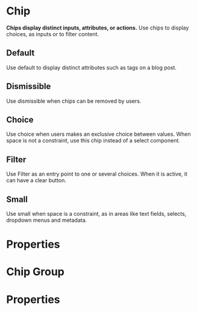 
# Chip

**Chips display distinct inputs, attributes, or actions.**
Use chips to display choices, as inputs or to filter content.

## Default

Use default to display distinct attributes such as tags on a blog post.

<DemoBlock demo="default" withThemeSwitcher />

## Dismissible

Use dismissible when chips can be removed by users.

<DemoBlock demo="dismissible" withThemeSwitcher />

## Choice

Use choice when users makes an exclusive choice between values. When space is not a constraint, use this chip instead of a select component.

<DemoBlock demo="choice" withThemeSwitcher />

## Filter

Use Filter as an entry point to one or several choices. When it is active, it can have a clear button.

<DemoBlock demo="filter" withThemeSwitcher />

## Small

Use small when space is a constraint, as in areas like text fields, selects, dropdown menus and metadata.

<DemoBlock demo="small" withThemeSwitcher />

# Properties

<PropTable component="Chip" />


# Chip Group

<DemoBlock demo="group" withThemeSwitcher />

# Properties

<PropTable component="ChipGroup" />

<PropTable component="Chip" />
